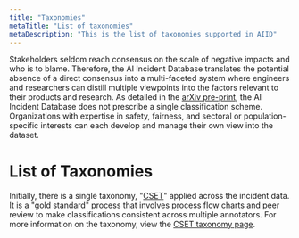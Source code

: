 ```yaml
---
title: "Taxonomies"
metaTitle: "List of taxonomies"
metaDescription: "This is the list of taxonomies supported in AIID"
---
```



Stakeholders seldom reach consensus on the scale of negative impacts and who is to blame. Therefore, the AI Incident Database translates the potential absence of a direct consensus into a multi-faceted system where engineers and researchers can distill multiple viewpoints into the factors relevant to their products and research. As detailed in the [arXiv pre-print](https://arxiv.org/abs/2011.08512), the AI Incident Database does not prescribe a single classification scheme. Organizations with expertise in safety, fairness, and sectoral or population-specific interests can each develop and manage their own view into the dataset.

# List of Taxonomies

Initially, there is a single taxonomy, "[CSET](/taxonomy/cset)" applied across the incident data. It is a "gold standard" process that involves process flow charts and peer review to make classifications consistent across multiple annotators. For more information on the taxonomy, view the [CSET taxonomy page](/taxonomy/cset).

<!---
<TaxonomiesList />
-->
